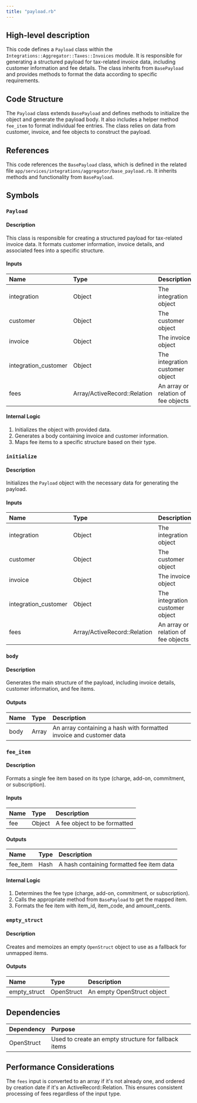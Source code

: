 ```yaml
---
title: "payload.rb"
---
```


## High-level description
This code defines a `Payload` class within the `Integrations::Aggregator::Taxes::Invoices` module. It is responsible for generating a structured payload for tax-related invoice data, including customer information and fee details. The class inherits from `BasePayload` and provides methods to format the data according to specific requirements.

## Code Structure
The `Payload` class extends `BasePayload` and defines methods to initialize the object and generate the payload body. It also includes a helper method `fee_item` to format individual fee entries. The class relies on data from customer, invoice, and fee objects to construct the payload.

## References
This code references the `BasePayload` class, which is defined in the related file `app/services/integrations/aggregator/base_payload.rb`. It inherits methods and functionality from `BasePayload`.

## Symbols

### `Payload`
#### Description
This class is responsible for creating a structured payload for tax-related invoice data. It formats customer information, invoice details, and associated fees into a specific structure.

#### Inputs
| Name | Type | Description |
|:-----|:-----|:------------|
| integration | Object | The integration object |
| customer | Object | The customer object |
| invoice | Object | The invoice object |
| integration_customer | Object | The integration customer object |
| fees | Array/ActiveRecord::Relation | An array or relation of fee objects |

#### Internal Logic
1. Initializes the object with provided data.
2. Generates a body containing invoice and customer information.
3. Maps fee items to a specific structure based on their type.

### `initialize`
#### Description
Initializes the `Payload` object with the necessary data for generating the payload.

#### Inputs
| Name | Type | Description |
|:-----|:-----|:------------|
| integration | Object | The integration object |
| customer | Object | The customer object |
| invoice | Object | The invoice object |
| integration_customer | Object | The integration customer object |
| fees | Array/ActiveRecord::Relation | An array or relation of fee objects |

### `body`
#### Description
Generates the main structure of the payload, including invoice details, customer information, and fee items.

#### Outputs
| Name | Type | Description |
|:-----|:-----|:------------|
| body | Array | An array containing a hash with formatted invoice and customer data |

### `fee_item`
#### Description
Formats a single fee item based on its type (charge, add-on, commitment, or subscription).

#### Inputs
| Name | Type | Description |
|:-----|:-----|:------------|
| fee | Object | A fee object to be formatted |

#### Outputs
| Name | Type | Description |
|:-----|:-----|:------------|
| fee_item | Hash | A hash containing formatted fee item data |

#### Internal Logic
1. Determines the fee type (charge, add-on, commitment, or subscription).
2. Calls the appropriate method from `BasePayload` to get the mapped item.
3. Formats the fee item with item_id, item_code, and amount_cents.

### `empty_struct`
#### Description
Creates and memoizes an empty `OpenStruct` object to use as a fallback for unmapped items.

#### Outputs
| Name | Type | Description |
|:-----|:-----|:------------|
| empty_struct | OpenStruct | An empty OpenStruct object |

## Dependencies
| Dependency | Purpose |
|:-----------|:--------|
| OpenStruct | Used to create an empty structure for fallback items |

## Performance Considerations
The `fees` input is converted to an array if it's not already one, and ordered by creation date if it's an ActiveRecord::Relation. This ensures consistent processing of fees regardless of the input type.